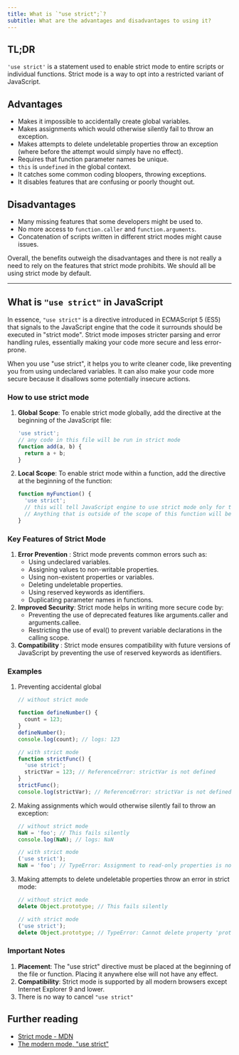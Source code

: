 ```yaml
---
title: What is `"use strict";`?
subtitle: What are the advantages and disadvantages to using it?
---
```


## TL;DR

`'use strict'` is a statement used to enable strict mode to entire scripts or individual functions. Strict mode is a way to opt into a restricted variant of JavaScript.

## Advantages

- Makes it impossible to accidentally create global variables.
- Makes assignments which would otherwise silently fail to throw an exception.
- Makes attempts to delete undeletable properties throw an exception (where before the attempt would simply have no effect).
- Requires that function parameter names be unique.
- `this` is `undefined` in the global context.
- It catches some common coding bloopers, throwing exceptions.
- It disables features that are confusing or poorly thought out.

## Disadvantages

- Many missing features that some developers might be used to.
- No more access to `function.caller` and `function.arguments`.
- Concatenation of scripts written in different strict modes might cause issues.

Overall, the benefits outweigh the disadvantages and there is not really a need to rely on the features that strict mode prohibits. We should all be using strict mode by default.

---

## What is `"use strict"` in JavaScript

In essence, `"use strict"` is a directive introduced in ECMAScript 5 (ES5) that signals to the JavaScript engine that the code it surrounds should be executed in "strict mode". Strict mode imposes stricter parsing and error handling rules, essentially making your code more secure and less error-prone.

When you use "use strict", it helps you to write cleaner code, like preventing you from using undeclared variables. It can also make your code more secure because it disallows some potentially insecure actions.

### How to use strict mode

1. **Global Scope**: To enable strict mode globally, add the directive at the beginning of the JavaScript file:

   ```js
   'use strict';
   // any code in this file will be run in strict mode
   function add(a, b) {
     return a + b;
   }
   ```

2. **Local Scope**: To enable strict mode within a function, add the directive at the beginning of the function:

   ```js
   function myFunction() {
     'use strict';
     // this will tell JavaScript engine to use strict mode only for the `myFunction`
     // Anything that is outside of the scope of this function will be treated as non-strict mode unless specified to use strict mode
   }
   ```

### Key Features of Strict Mode

1. **Error Prevention** : Strict mode prevents common errors such as:
   - Using undeclared variables.
   - Assigning values to non-writable properties.
   - Using non-existent properties or variables.
   - Deleting undeletable properties.
   - Using reserved keywords as identifiers.
   - Duplicating parameter names in functions.
2. **Improved Security**: Strict mode helps in writing more secure code by:
   - Preventing the use of deprecated features like arguments.caller and arguments.callee.
   - Restricting the use of eval() to prevent variable declarations in the calling scope.
3. **Compatibility** : Strict mode ensures compatibility with future versions of JavaScript by preventing the use of reserved keywords as identifiers.

### Examples

1. Preventing accidental global

   ```js
   // without strict mode

   function defineNumber() {
     count = 123;
   }
   defineNumber();
   console.log(count); // logs: 123

   // with strict mode
   function strictFunc() {
     'use strict';
     strictVar = 123; // ReferenceError: strictVar is not defined
   }
   strictFunc();
   console.log(strictVar); // ReferenceError: strictVar is not defined
   ```

2. Making assignments which would otherwise silently fail to throw an exception:

   ```js
   // without strict mode
   NaN = 'foo'; // This fails silently
   console.log(NaN); // logs: NaN

   // with strict mode
   ('use strict');
   NaN = 'foo'; // TypeError: Assignment to read-only properties is not allowed in strict mode
   ```

3. Making attempts to delete undeletable properties throw an error in strict mode:

   ```js
   // without strict mode
   delete Object.prototype; // This fails silently

   // with strict mode
   ('use strict');
   delete Object.prototype; // TypeError: Cannot delete property 'prototype' of function Object() { [native code] }
   ```

### Important Notes

1. **Placement**: The "use strict" directive must be placed at the beginning of the file or function. Placing it anywhere else will not have any effect.
2. **Compatibility**: Strict mode is supported by all modern browsers except Internet Explorer 9 and lower.
3. There is no way to cancel `"use strict"`

## Further reading

- [Strict mode - MDN](https://developer.mozilla.org/en-US/docs/Web/JavaScript/Reference/Strict_mode)
- [The modern mode, "use strict"](https://javascript.info/strict-mode)
